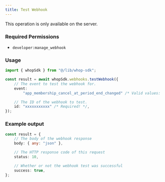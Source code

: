 ```yaml
---
title: Test Webhook
---
```

<Note>This operation is only available on the server.</Note>

### Required Permissions
 - `developer:manage_webhook`

### Usage

```typescript
import { whopSdk } from "@/lib/whop-sdk";

const result = await whopSdk.webhooks.testWebhook({
	// The event to test the webhook for.
	event:
		"app_membership_cancel_at_period_end_changed" /* Valid values: app_membership_cancel_at_period_end_changed | app_membership_went_invalid | app_membership_went_valid | app_payment_failed | app_payment_pending | app_payment_succeeded | dispute_alert_created | dispute_created | dispute_updated | invoice_created | invoice_paid | invoice_past_due | invoice_voided | membership_cancel_at_period_end_changed | membership_experience_claimed | membership_metadata_updated | membership_went_invalid | membership_went_valid | payment_affiliate_reward_created | payment_failed | payment_pending | payment_succeeded | refund_created | refund_updated | resolution_created | resolution_decided | resolution_updated */ /* Required! */,

	// The ID of the webhook to test.
	id: "xxxxxxxxxxx" /* Required! */,
});

```

### Example output

```typescript
const result = {
	// The body of the webhook response
	body: { any: "json" },

	// The HTTP response code of this request
	status: 10,

	// Whether or not the webhook test was successful
	success: true,
};

```
